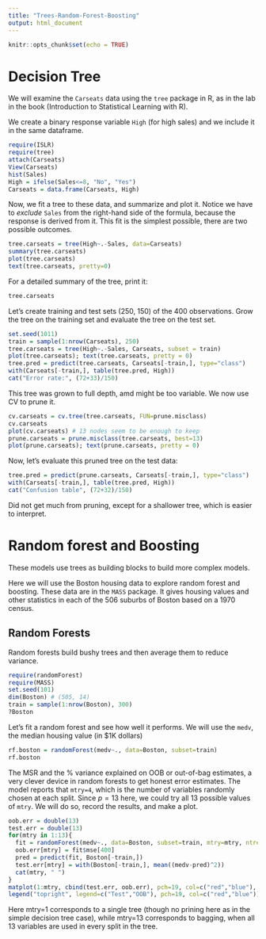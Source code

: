 ```yaml
---
title: "Trees-Random-Forest-Boosting"
output: html_document
---
```


```r
knitr::opts_chunk$set(echo = TRUE)
```

Decision Tree
=============

We will examine the `Carseats` data using the `tree` package in R, 
as in the lab in the book (Introduction to Statistical Learning with R).

We create a binary response variable `High` (for high sales) and we include
it in the same dataframe.

```r
require(ISLR)
require(tree)
attach(Carseats)
View(Carseats)
hist(Sales)
High = ifelse(Sales<=8, "No", "Yes")
Carseats = data.frame(Carseats, High)
```

Now, we fit a tree to these data, and summarize and plot it. Notice we have to _exclude_ `Sales` from the right-hand side of the formula, because the response is derived from it. This fit is the simplest possible,
there are two possible outcomes.

```r
tree.carseats = tree(High~.-Sales, data=Carseats)
summary(tree.carseats)
plot(tree.carseats)
text(tree.carseats, pretty=0)
```

For a detailed summary of the tree, print it:

```r
tree.carseats
```

Let's create training and test sets (250, 150) of the 400 observations. Grow the tree on the training set
and evaluate the tree on the test set.

```r
set.seed(1011)
train = sample(1:nrow(Carseats), 250)
tree.carseats = tree(High~.-Sales, Carseats, subset = train)
plot(tree.carseats); text(tree.carseats, pretty = 0)
tree.pred = predict(tree.carseats, Carseats[-train,], type="class")
with(Carseats[-train,], table(tree.pred, High))
cat("Error rate:", (72+33)/150)
```

This tree was grown to full depth, amd might be too variable. We now use CV to prune it.

```r
cv.carseats = cv.tree(tree.carseats, FUN=prune.misclass)
cv.carseats
plot(cv.carseats) # 13 nodes seem to be enough to keep
prune.carseats = prune.misclass(tree.carseats, best=13)
plot(prune.carseats); text(prune.carseats, pretty = 0)
```

Now, let's evaluate this pruned tree on the test data:

```r
tree.pred = predict(prune.carseats, Carseats[-train,], type="class")
with(Carseats[-train,], table(tree.pred, High))
cat("Confusion table", (72+32)/150)
```

Did not get much from pruning, except for a shallower tree, which is easier to interpret.



Random forest and Boosting
==========================

These models use trees as building blocks to build more complex models. 

Here we will use the Boston housing data to explore random forest and boosting. These data
are in the `MASS` package. It gives housing values and other statistics  in each of the 506 
suburbs of Boston based on a 1970 census.

Random Forests
--------------
Random forests build bushy trees and then average them to reduce variance.

```r
require(randomForest)
require(MASS)
set.seed(101)
dim(Boston) # (505, 14)
train = sample(1:nrow(Boston), 300)
?Boston
```


Let's fit a random forest and see how well it performs. We will use
the `medv`, the median housing value (in \$1K dollars)

```r
rf.boston = randomForest(medv~., data=Boston, subset=train)
rf.boston
```

The MSR and the % variance explained on OOB  or out-of-bag estimates, 
a very clever device in random forests to get honest error estimates.
The model reports that `mtry=4`, which is the number of variables randomly
chosen at each split. Since $p=13$ here, we could try all 13 possible 
values of `mtry`. We will do so, record the results, and make a plot.

```r
oob.err = double(13)
test.err = double(13)
for(mtry in 1:13){
  fit = randomForest(medv~., data=Boston, subset=train, mtry=mtry, ntree=400)
  oob.err[mtry] = fit$mse[400]
  pred = predict(fit, Boston[-train,])
  test.err[mtry] = with(Boston[-train,], mean((medv-pred)^2))
  cat(mtry, " ")
}
matplot(1:mtry, cbind(test.err, oob.err), pch=19, col=c("red","blue"), type="b", ylab="Mean Squared Error")
legend("topright", legend=c("Test","OOB"), pch=19, col=c("red","blue"))
```

Here mtry=1 corresponds to a single tree (though no prining here as in the simple
decision tree case), while mtry=13 corresponds to bagging, when all 13 variables
are used in every split in the tree.


